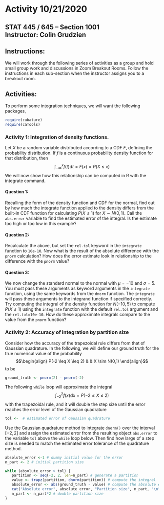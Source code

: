 # Activity 10/21/2020

## STAT 445 / 645 -- Section 1001 <br> Instructor: Colin Grudzien<br>

## Instructions:
We will work through the following series of activities as a group and hold small group work and discussions in Zoom Breakout Rooms.  Follow the instructions in each sub-section when the instructor assigns you to a breakout room.

## Activities:

To perform some integration techniques, we will want the following packages,
```r
require(cubature)
require(caTools)
```

### Activity 1: Integration of density functions.

Let $X$ be a random variable distributed according to a CDF $F$, defining the probability distribution.  If $f$ is a continuous probability density function for that distribution, then
$$\int_{-\infty}^x f(t)\mathrm{d}t = F(x) = P(X \leq x)$$
We will now show how this relationship can be computed in R with the integrate command.

#### Question 1:
Recalling the form of the density function and CDF for the normal, find out by how much the integrate function applied to the density differs from the built-in CDF function for calculating $P(X \leq 1)$ for $X\sim N(0,1)$.  Call the `abs.error` variable to find the estimated error of the integral.  Is the estimate too high or too low in this example?


#### Question 2:
Recalculate the above, but set the `rel.tol` keyword in the `integrate` function to `10e-10`.  Now what is the result of the absolute difference with the `pnorm` calculation?  How does the error estimate look in relationship to the difference with the `pnorm` value?


#### Question 3:

We now change the standard normal to the normal with $\mu=-10$ and $\sigma=5$.  You must pass these arguments as keyword arguments in the `integrate` function, using the same keywords from the `dnorm` function.  The `integrate` will pass these arguments to the integrand function if specified correctly.  Try computing the integral of the density function for $N(-10,5)$ to compute $P(X\leq 1)$ using the `integrate` function with the default `rel.tol` argument and the `rel.tol=10e-10`.  How do these approximate integrals compare to the value from the `pnorm` function?


### Activity 2: Accuracy of integration by partition size

Consider how the accuracy of the trapezoidal rule differs from that of Gaussian quadrature.  In the following, we will define our ground truth for the true numerical value of the probability
$$\begin{align}
P(-2 \leq X \leq 2) & & X \sim N(0,1) 
\end{align}$$
to be
```r
ground_truth <- pnorm(2) - pnorm(-2)
```

The following `while` loop will approximate the integral 
$$\int_{-2}^2 f(x) \mathrm{d}x = P(-2 \leq X \leq 2) $$
with the trapezoidal rule, and it will double the step size until the error reaches the error level of the Gaussian quadrature
```r
tol <-  # estimated error of Gaussian quadrature
```

Use the Gaussian quadrature method to integrate `dnorm()` over the interval $[-2,2]$ and assign the estimated error from the resulting object `abs.error` to the variable `tol` above the `while` loop  below.  Then find how large of a step size is needed to match the estimated error tolerance of the quadrature method.

```r
absolute_error <-1 # dummy initial value for the error
n_part <- 2 # initial partition size

while (absolute_error > tol) {
   partition <- seq(-2, 2, len=n_part) # generate a partition
   value <- trapz(partition, dnorm(partition)) # compute the integral
   absolute_error <- abs(ground_truth - value) # compute the absolute error
   cat("Absolute error", absolute_error, "Partition size", n_part, "\n") # print the absolute error and partition size
   n_part <- n_part*2 # double partition size
}
```

